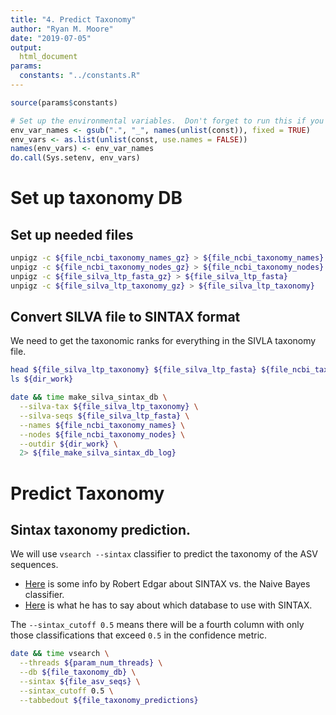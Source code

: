 ```yaml
---
title: "4. Predict Taxonomy"
author: "Ryan M. Moore"
date: "2019-07-05"
output:
  html_document
params:
  constants: "../constants.R"
---
```


```r
source(params$constants)

# Set up the environmental variables.  Don't forget to run this if you change anything or restart the server!
env_var_names <- gsub(".", "_", names(unlist(const)), fixed = TRUE)
env_vars <- as.list(unlist(const, use.names = FALSE))
names(env_vars) <- env_var_names
do.call(Sys.setenv, env_vars)
```

# Set up taxonomy DB

## Set up needed files

```bash
unpigz -c ${file_ncbi_taxonomy_names_gz} > ${file_ncbi_taxonomy_names}
unpigz -c ${file_ncbi_taxonomy_nodes_gz} > ${file_ncbi_taxonomy_nodes}
unpigz -c ${file_silva_ltp_fasta_gz} > ${file_silva_ltp_fasta}
unpigz -c ${file_silva_ltp_taxonomy_gz} > ${file_silva_ltp_taxonomy}
```

## Convert SILVA file to SINTAX format

We need to get the taxonomic ranks for everything in the SIVLA taxonomy file.

```bash
head ${file_silva_ltp_taxonomy} ${file_silva_ltp_fasta} ${file_ncbi_taxonomy_names} ${file_ncbi_taxonomy_nodes}
ls ${dir_work}

date && time make_silva_sintax_db \
  --silva-tax ${file_silva_ltp_taxonomy} \
  --silva-seqs ${file_silva_ltp_fasta} \
  --names ${file_ncbi_taxonomy_names} \
  --nodes ${file_ncbi_taxonomy_nodes} \
  --outdir ${dir_work} \
  2> ${file_make_silva_sintax_db_log}
```

# Predict Taxonomy

## Sintax taxonomy prediction.

We will use `vsearch --sintax` classifier to predict the taxonomy of the ASV sequences.

- [Here](https://www.drive5.com/usearch/manual/nbc_algo.html) is some info by Robert Edgar about SINTAX vs. the Naive Bayes classifier.
- [Here](https://www.drive5.com/usearch/manual/faq_tax_db.html) is what he has to say about which database to use with SINTAX.

The `--sintax_cutoff 0.5` means there will be a fourth column with only those classifications that exceed `0.5` in the confidence metric.


```bash
date && time vsearch \
  --threads ${param_num_threads} \
  --db ${file_taxonomy_db} \
  --sintax ${file_asv_seqs} \
  --sintax_cutoff 0.5 \
  --tabbedout ${file_taxonomy_predictions}
```
